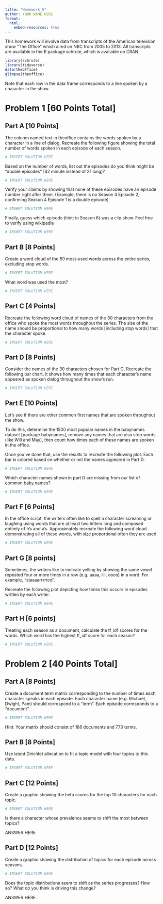 ```yaml
---
title: "Homework 5"
author: YOUR NAME HERE
format: 
  html:
    embed-resources: true
---
```



This homework will involve data from transcripts of the American television show "The Office" which aired on NBC from 2005 to 2013. All transcripts are available in the R package schrute, which is available on CRAN.

```r
library(schrute)
library(tidyverse)
data(theoffice)
glimpse(theoffice)
```

Note that each row in the data frame corresponds to a line spoken by a character in the show. 

# Problem 1 [60 Points Total]

## Part A [10 Points]

The column named text in theoffice contains the words spoken by a character in a line of dialog. Recreate the following figure showing the total number of words spoken in each episode of each season.

```r
# INSERT SOLUTION HERE
```

Based on the number of words, list out the episodes do you think might be "double episodes" (42 minute instead of 21 long)? 

```r
# INSERT SOLUTION HERE
```

Verify your claims by showing that none of these episodes have an episode number right after them. (Example, there is no Season 4 Episode 2, confirming Season 4 Episode 1 is a double episode)

```r
# INSERT SOLUTION HERE
```

Finally, guess which episode (hint: in Season 6) was a clip show. Feel free to verify using wikipedia 

```r
# INSERT SOLUTION HERE
```


## Part B [8 Points]

Create a word cloud of the 50 most-used words across the entire series, excluding stop words.

```r
# INSERT SOLUTION HERE
```

What word was used the most?

```r
# INSERT SOLUTION HERE
```

## Part C [4 Points]

Recreate the following word cloud of names of the 30 characters from the office who spoke the most words throughout the series. The size of the name should be proportional to how many words [including stop words] that the character spoke.

```r
# INSERT SOLUTION HERE
```

## Part D [8 Points]

Consider the names of the 30 characters chosen for Part C. Recreate the following bar chart. It shows how many times that each character's name appeared as spoken dialog throughout the show's run.

```r
# INSERT SOLUTION HERE
```

## Part E [10 Points]

Let's see if there are other common first names that are spoken throughout the show.

To do this, determine the 1500 most popular names in the babynames dataset [package babynames], remove any names that are also stop words (like Will and May), then count how times each of these names are spoken in the office.

Once you've done that, use the results to recreate the following plot. Each bar is colored based on whether or not the names appeared in Part D.

```r
# INSERT SOLUTION HERE
```

Which character names shown in part D are missing from our list of common baby names?

```r
# INSERT SOLUTION HERE
```

## Part F [6 Points]

In the office script, the writers often like to spell a character screaming or laughing using words that are at least two letters long and composed entirely of h's and a's. Approximately recreate the following word cloud demonstrating all of these words, with size proportional often they are used.

```r
# INSERT SOLUTION HERE
```

## Part G [8 points]

Sometimes, the writers like to indicate yelling by showing the same vowel repeated four or more times in a row (e.g. aaaa, iiii, oooo) in a word. For example, "staaaarrrrted".

Recreate the following plot depicting how times this occurs in episodes written by each writer.

```r
# INSERT SOLUTION HERE
```

## Part H [6 points]

Treating each season as a document, calculate the tf_idf scores for the words. Which word has the highest tf_idf score for each season?

```r
# INSERT SOLUTION HERE
```


# Problem 2 [40 Points Total]

## Part A [8 Points]

Create a document term matrix corresponding to the number of times each character speaks in each episode. Each character name (e.g. Michael, Dwight, Pam) should correspond to a "term". Each episode corresponds to a "document". 

```r
# INSERT SOLUTION HERE
```

Hint: Your matrix should consist of 186 documents and 773 terms.

## Part B [8 Points]

Use latent Dirichlet allocation to fit a topic model with four topics to this data.

```r
# INSERT SOLUTION HERE
```

## Part C [12 Points]

Create a graphic showing the beta scores for the top 10 characters for each topic. 

```r
# INSERT SOLUTION HERE
```

Is there a character whose prevalence seems to shift the most between topics?

ANSWER HERE



## Part D [12 Points]

Create a graphic showing the distribution of topics for each episode across seasons. 

```r
# INSERT SOLUTION HERE
```

Does the topic distributions seem to shift as the series progresses? How so? What do you think is driving this change?

ANSWER HERE.